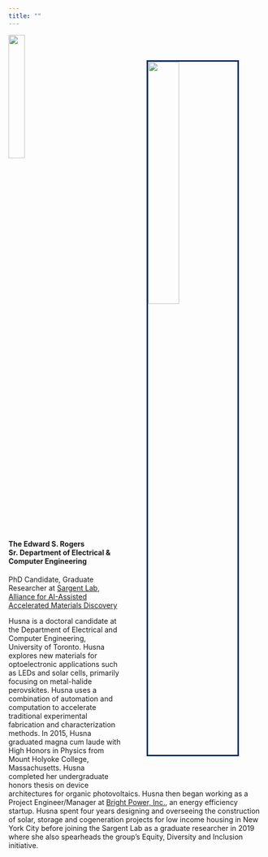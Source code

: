 ```yaml
---
title: ""
---
```

<img src="files/Husna.jpeg" style="width:35%;border: 3px solid #102e61; margin:50px 50px" align = 'right'>

<img src="files/University_of_Toronto-Logo.wine.png" style=" width:25%" >

#### The Edward S. Rogers Sr. Department of Electrical & Computer Engineering

PhD Candidate, Graduate Researcher at [Sargent Lab](https://light.utoronto.ca/),
[Alliance for AI-Assisted Accelerated Materials Discovery](https://www.utoronto.ca/news/u-t-led-partnership-accelerate-search-new-sustainable-energy-smartphone-materials)

Husna is a doctoral candidate at the Department of Electrical and Computer Engineering, University of Toronto. Husna explores new materials for optoelectronic applications such as LEDs and solar cells, primarily focusing on metal-halide perovskites. Husna uses a combination of automation and computation to accelerate traditional experimental fabrication and characterization methods. In 2015, Husna graduated magna cum laude with High Honors in Physics from Mount Holyoke College, Massachusetts. Husna completed her undergraduate honors thesis on device architectures for organic photovoltaics. Husna then began working as a Project Engineer/Manager at [Bright Power, Inc.](https://www.brightpower.com/), an energy efficiency startup. Husna spent four years designing and overseeing the construction of solar, storage and cogeneration projects for low income housing in New York City before joining the Sargent Lab as a graduate researcher in 2019 where she also spearheads the group's Equity, Diversity and Inclusion initiative.

